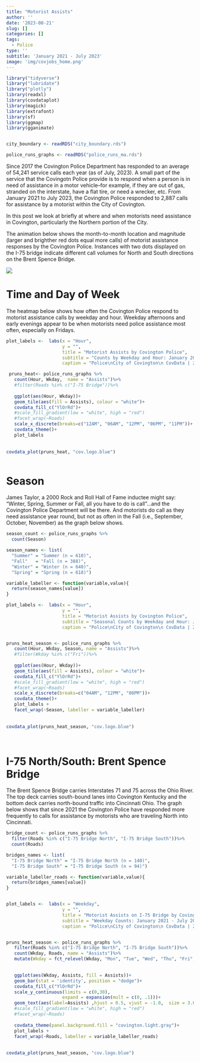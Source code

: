 ```yaml
---
title: "Motorist Assists"
author: ''
date: '2023-08-21'
slug: []
categories: []
tags:
  - Police
type: ''
subtitle: 'January 2021 - July 2023'
image: 'img/covjobs_home.png'
---
```





```r

library("tidyverse")
library("lubridate")
library("plotly")
library(readxl)
library(covdataplot)
library(magick)
library(extrafont)
library(sf)
library(ggmap)
library(gganimate)


city_boundary <- readRDS("city_boundary.rds")

police_runs_graphs <- readRDS("police_runs_ma.rds")

```


Since 2017 the Covington Police Department has responded to an average of 54,241 service calls each year (as of July, 2023).  A small part of the service that the Covingotn Police provide is to respond when a person is in need of assistance in a motor vehicle--for example, if they are out of gas, stranded on the interstate, have a flat tire, or need a wrecker, etc.  From January 2021 to July 2023, the Covington Police responded to 2,887 calls for assistance by a motorist within the City of Covington.

In this post we look at briefly at where and when motorists need assistance in Covington, particularly the Northern portion of the City.  

The animation below shows the month-to-month location and magnitude (larger and brighther red dots equal more calls) of motorist assistance responses by the Covington Police. Instances with two dots displayed on the I-75 bridge indicate different call volumes for North and South directions on the Brent Spence Bridge. 

![](motorist_assists.gif)

# Time and Day of Week

The heatmap below shows how often the Covington Police respond to motorist assistance calls by weekday and hour.  Weekday afternoons and early evenings appear to be when motorists need police assistance most often, especially on Fridays.


```r

plot_labels <-  labs(x = "Hour", 
                     y = "", 
                     title = "Motorist Assists by Covington Police",
                     subtitle = "Counts by Weekday and Hour: January 2021 - July 2023",
                     caption = "Police\nCity of Covington\n CovData | 2023")

 pruns_heat<- police_runs_graphs %>%
   count(Hour, Wkday,  name = "Assists")%>%
   #filter(Roads %in% c("I-75 Bridge"))%>%
   
   ggplot(aes(Hour, Wkday))+
   geom_tile(aes(fill = Assists), colour = "white")+
   covdata_fill_c("YlOrRd")+
   #scale_fill_gradient(low = "white", high = "red")
   #facet_wrap(~Roads)
   scale_x_discrete(breaks=c("12AM", "06AM", "12PM", "06PM", "11PM"))+
   covdata_theme()+
   plot_labels 
 
 
covdata_plot(pruns_heat, "cov.logo.blue")



```

# Season

James Taylor, a 2000 Rock and Roll Hall of Fame inductee might say: "Winter, Spring, Summer or Fall, all you have to do is call"...and the Covington Police Department will be there.  And motorists do call as they need assistance year round, but not as often in the Fall (i.e., September, October, November) as the graph below shows.

```r

season_count <- police_runs_graphs %>%
  count(Season)

season_names <- list(
  "Summer" = "Summer (n = 610)",
  "Fall"   = "Fall (n = 388)",
  "Winter" = "Winter (n = 640)",
  "Spring" = "Spring (n = 618)")

variable_labeller <- function(variable,value){
  return(season_names[value])
}

plot_labels <-  labs(x = "Hour", 
                     y = "", 
                     title = "Motorist Assists by Covington Police",
                     subtitle = "Seasonal Counts by Weekday and Hour: January 2021 - July 2023",
                     caption = "Police\nCity of Covington\n CovData | 2023")


pruns_heat_season <- police_runs_graphs %>%
   count(Hour, Wkday, Season, name = "Assists")%>%
   #filter(Wkday %in% c("Fri"))%>%
   
   ggplot(aes(Hour, Wkday))+
   geom_tile(aes(fill = Assists), colour = "white")+
   covdata_fill_c("YlOrRd")+
   #scale_fill_gradient(low = "white", high = "red")
   #facet_wrap(~Roads)
   scale_x_discrete(breaks=c("04AM", "12PM", "08PM"))+
   covdata_theme()+
   plot_labels +
   facet_wrap(~Season, labeller = variable_labeller)
 
 
covdata_plot(pruns_heat_season, "cov.logo.blue")
 



```

# I-75 North/South: Brent Spence Bridge

The Brent Spence Bridge carries Interstates 71 and 75 across the Ohio River.  The top deck carries south-bound lanes into Covington Kentucky and the bottom deck carries north-bound traffic into Cincinnati Ohio.  The graph below shows that since 2021 the Covington Police have responded more frequently to calls for assistance by motorists who are traveling North into Cincinnati.


```r

bridge_count <- police_runs_graphs %>%
  filter(Roads %in% c("I-75 Bridge North", "I-75 Bridge South"))%>%
  count(Roads)

bridges_names <- list(
  "I-75 Bridge North" = "I-75 Bridge North (n = 140)",
  "I-75 Bridge South" = "I-75 Bridge South (n = 94)")

variable_labeller_roads <- function(variable,value){
  return(bridges_names[value])
}


plot_labels <-  labs(x = "Weekday", 
                     y = "", 
                     title = "Motorist Assists on I-75 Bridge by Covington Police",
                     subtitle = "Weekday Counts: January 2021 - July 2023",
                     caption = "Police\nCity of Covington\n CovData | 2023")


pruns_heat_season <- police_runs_graphs %>%
   filter(Roads %in% c("I-75 Bridge North", "I-75 Bridge South"))%>%
   count(Wkday, Roads, name = "Assists")%>%
   mutate(Wkday = fct_relevel(Wkday, "Mon", "Tue", "Wed", "Thu", "Fri", "Sat", "Sun"))%>%
   

   ggplot(aes(Wkday, Assists, fill = Assists))+
   geom_bar(stat = 'identity', position = "dodge")+
   covdata_fill_c("YlOrRd")+
   scale_y_continuous(limits = c(0,30),
                     expand = expansion(mult = c(0, .1)))+
   geom_text(aes(label=Assists) ,hjust = 0.5, vjust = -1.0,  size = 3.0)+
   #scale_fill_gradient(low = "white", high = "red")
   #facet_wrap(~Roads)
   
   covdata_theme(panel.background.fill = "covington.light.gray")+
   plot_labels +
   facet_wrap(~Roads, labeller = variable_labeller_roads)
 
 
covdata_plot(pruns_heat_season, "cov.logo.blue")
 



```





